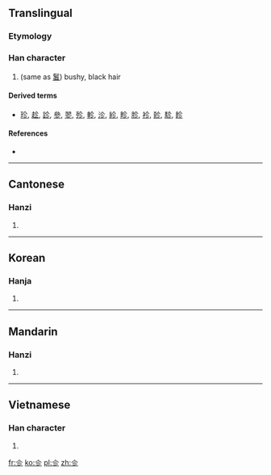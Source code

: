 ==Translingual==

===Etymology===
{{Han compound|人|彡|t1=man|t2=hair|ls=ic}}

===Han character===
{{Han char|rn=9|rad=人|as=03|sn=5|four=|canj=人竹竹竹 (OHHH)}}

# (same as [[鬒]]) bushy, black hair

====Derived terms====
* [[珍]], [[趁]], [[診]], [[參]], [[翏]], [[殄]], [[軫]], [[沴]], [[紾]], [[畛]], [[胗]], [[袗]], [[䪾]], [[駗]], [[眕]]

====References====
* {{Han ref|kx=0092.110|hdz=10111.090|uh=3431|ud=13361}}

----

==Cantonese==

===Hanzi===
{{yue-hanzi|jyut=|y=cha5, chaan2 dou3 jaan2}}

# {{defn|lang=yue|sort=人03}}

----

==Korean==

===Hanja===
{{ko-hanja|hangeul=진|rv=jin|mr=chin|y=cin}}

# {{defn|lang=ko|sort=人03}}

----

==Mandarin==

===Hanzi===
{{cmn-hanzi|pin=[[zhěn]] ([[zhen3]])|wg=chen<sup>3</sup>}}

# {{defn|lang=cmn|sort=人03}}

----

==Vietnamese==

===Han character===
{{vi-hantu|[[chỉn]], [[chín]], [[xỉn]]|rs=人03}}

# {{defn|lang=vi|sort=人03}}

[[fr:㐱]]
[[ko:㐱]]
[[pl:㐱]]
[[zh:㐱]]